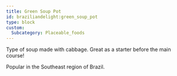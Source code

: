 ```yaml
---
title: Green Soup Pot
id: braziliandelight:green_soup_pot
type: block
custom:
  Subcategory: Placeable_foods
---
```


Type of soup made with cabbage. Great as a starter before the main course!

Popular in the Southeast region of Brazil.
